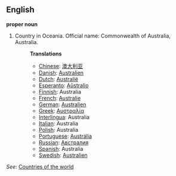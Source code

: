==English==

'''proper noun'''

# Country in Oceania. Official name: Commonwealth of Australia, Australia.
#:'''Translations'''
#:*[[Chinese]]: [[澳大利亚]]
#:*[[Danish]]: [[Australien]]
#:*[[Dutch]]: [[Australië]]
#:*[[Esperanto]]: [[Aŭstralio]]
#:*[[Finnish]]: Australia
#:*[[French]]: [[Australie]]
#:*[[German]]: [[Australien]]
#:*[[Greek]]: [[Αυστραλία]]
#:*[[Interlingua]]: Australia
#:*[[Italian]]: Australia
#:*[[Polish]]: Australia
#:*[[Portuguese]]: [[Austrália]]
#:*[[Russian]]: [[Австралия]]
#:*[[Spanish]]: Australia
#:*[[Swedish]]: [[Australien]]

''See'': [[Countries of the world]]